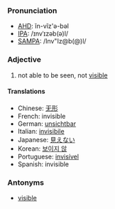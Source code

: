 ===Pronunciation===
*[[w:AHD|AHD]]: ĭn-vĭz'ə-bəl
*[[w:IPA|IPA]]: /ɪnvˈɪzəb(ə)l/
*[[w:SAMPA|SAMPA]]: /Inv"Iz@b(@)l/
===Adjective===
#not able to be seen, not [[visible]]
====Translations====
*Chinese: [[无形]]
*French: invisible
*German: [[unsichtbar]]
*Italian: [[invisibile]]
*Japanese: [[見えない]]
*Korean: [[보이지 않]]
*Portuguese: [[invisível]]
*Spanish: invisible
===Antonyms===
*[[visible]]